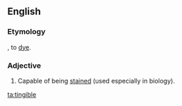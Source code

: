 ==English==

===Etymology===
{{L.}} {{term|tingere|lang=la}}, to [[dye]].

===Adjective===
{{en-adj}}

# Capable of being [[stain]]ed (used especially in biology).

[[ta:tingible]]